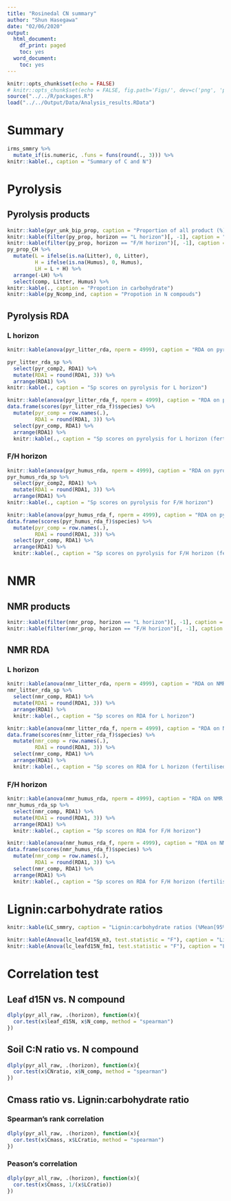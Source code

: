 ```yaml
---
title: "Rosinedal CN summary"
author: "Shun Hasegawa"
date: "02/06/2020"
output:
  html_document:
    df_print: paged
    toc: yes
  word_document:
    toc: yes
---
```


```r
knitr::opts_chunk$set(echo = FALSE)
# knitr::opts_chunk$set(echo = FALSE, fig.path='Figs/', dev=c('png', 'pdf'), dpi = 600)
source("../../R/packages.R")
load("../../Output/Data/Analysis_results.RData")
```

# Summary
```r
irms_smmry %>% 
  mutate_if(is.numeric, .funs = funs(round(., 3))) %>% 
knitr::kable(., caption = "Summary of C and N")
```


# Pyrolysis

## Pyrolysis products
```r
knitr::kable(pyr_unk_bip_prop, caption = "Proportion of all product (%)")
knitr::kable(filter(py_prop, horizon == "L horizon")[, -1], caption = "Propotion of pyrolysis product for L horizon")
knitr::kable(filter(py_prop, horizon == "F/H horizon")[, -1], caption = "Propotion of pyrolysis product for F/H horizon")
py_prop_CH %>% 
  mutate(L = ifelse(is.na(Litter), 0, Litter),
         H = ifelse(is.na(Humus), 0, Humus),
         LH = L + H) %>% 
  arrange(-LH) %>% 
  select(comp, Litter, Humus) %>% 
knitr::kable(., caption = "Propotion in carbohydrate")
knitr::kable(py_Ncomp_ind, caption = "Propotion in N compouds")
```

## Pyrolysis RDA

### L horizon
```r
knitr::kable(anova(pyr_litter_rda, nperm = 4999), caption = "RDA on pyrolysis for L horizon")

pyr_litter_rda_sp %>% 
  select(pyr_comp2, RDA1) %>% 
  mutate(RDA1 = round(RDA1, 3)) %>% 
  arrange(RDA1) %>% 
knitr::kable(., caption = "Sp scores on pyrolysis for L horizon")

knitr::kable(anova(pyr_litter_rda_f, nperm = 4999), caption = "RDA on pyrolysis for L horizon (fertilised)")
data.frame(scores(pyr_litter_rda_f)$species) %>%
  mutate(pyr_comp = row.names(.),
         RDA1 = round(RDA1, 3)) %>%
  select(pyr_comp, RDA1) %>%
  arrange(RDA1) %>%
  knitr::kable(., caption = "Sp scores on pyrolysis for L horizon (fertilised)")
```

### F/H horizon
```r
knitr::kable(anova(pyr_humus_rda, nperm = 4999), caption = "RDA on pyrolysis for F/H horizon")
pyr_humus_rda_sp %>% 
  select(pyr_comp2, RDA1) %>% 
  mutate(RDA1 = round(RDA1, 3)) %>% 
  arrange(RDA1) %>% 
knitr::kable(., caption = "Sp scores on pyrolysis for F/H horizon")

knitr::kable(anova(pyr_humus_rda_f, nperm = 4999), caption = "RDA on pyrolysis for F/H horizon (fertilised)")
data.frame(scores(pyr_humus_rda_f)$species) %>%
  mutate(pyr_comp = row.names(.),
         RDA1 = round(RDA1, 3)) %>%
  select(pyr_comp, RDA1) %>%
  arrange(RDA1) %>%
  knitr::kable(., caption = "Sp scores on pyrolysis for F/H horizon (fertilised)")
```

# NMR

## NMR products

```r
knitr::kable(filter(nmr_prop, horizon == "L horizon")[, -1], caption = "Propotion of NMR product for L horizon")
knitr::kable(filter(nmr_prop, horizon == "F/H horizon")[, -1], caption = "Propotion of NMR product for F/H horizon")
```


## NMR RDA

### L horizon
```r
knitr::kable(anova(nmr_litter_rda, nperm = 4999), caption = "RDA on NMR for L horizon")
nmr_litter_rda_sp %>% 
  select(nmr_comp, RDA1) %>% 
  mutate(RDA1 = round(RDA1, 3)) %>% 
  arrange(RDA1) %>% 
  knitr::kable(., caption = "Sp scores on RDA for L horizon")

knitr::kable(anova(nmr_litter_rda_f, nperm = 4999), caption = "RDA on NMR for L horizon (only fertilised plots)")
data.frame(scores(nmr_litter_rda_f)$species) %>% 
  mutate(nmr_comp = row.names(.),
         RDA1 = round(RDA1, 3)) %>% 
  select(nmr_comp, RDA1) %>% 
  arrange(RDA1) %>% 
  knitr::kable(., caption = "Sp scores on RDA for L horizon (fertilised plots)")

```

### F/H horizon
```r
knitr::kable(anova(nmr_humus_rda, nperm = 4999), caption = "RDA on NMR for F/H horizon")
nmr_humus_rda_sp %>% 
  select(nmr_comp, RDA1) %>% 
  mutate(RDA1 = round(RDA1, 3)) %>% 
  arrange(RDA1) %>% 
  knitr::kable(., caption = "Sp scores on RDA for F/H horizon")

knitr::kable(anova(nmr_humus_rda_f, nperm = 4999), caption = "RDA on NMR for F/H horizon (only fertilised plots)")
data.frame(scores(nmr_humus_rda_f)$species) %>% 
  mutate(nmr_comp = row.names(.),
         RDA1 = round(RDA1, 3)) %>% 
  select(nmr_comp, RDA1) %>% 
  arrange(RDA1) %>% 
  knitr::kable(., caption = "Sp scores on RDA for F/H horizon (fertilised plots)")


```

# Lignin:carbohydrate ratios
```r
knitr::kable(LC_smmry, caption = "Lignin:carbohydrate ratios (%Mean[95% CI])")
```


```r
knitr::kable(Anova(lc_leafd15N_m3, test.statistic = "F"), caption = "Ligninratio:Carbohydrate vs. leaf d15 N")
knitr::kable(Anova(lc_leafd15N_fm1, test.statistic = "F"), caption = "Ligninratio:Carbohydrate vs. leaf d15 N (only fertilisedf)")
```


# Correlation test

## Leaf d15N vs. N compound
```r
dlply(pyr_all_raw, .(horizon), function(x){
  cor.test(x$leaf_d15N, x$N_comp, method = "spearman")
})
```

## Soil C:N ratio vs. N compound
```r
dlply(pyr_all_raw, .(horizon), function(x){
  cor.test(x$CNratio, x$N_comp, method = "spearman")
})
```

## Cmass ratio vs. Lignin:carbohydrate ratio
### Spearman's rank correlation
```r
dlply(pyr_all_raw, .(horizon), function(x){
  cor.test(x$Cmass, x$LCratio, method = "spearman")
})

```

### Peason's correlation
```r
dlply(pyr_all_raw, .(horizon), function(x){
  cor.test(x$Cmass, 1/(x$LCratio))
})

```


